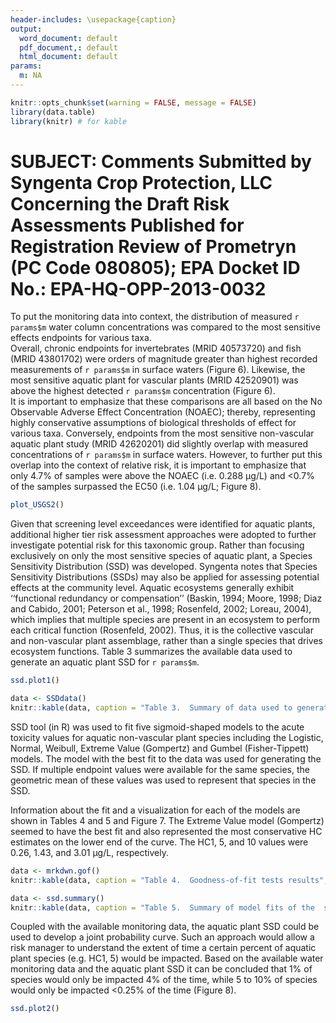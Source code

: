```yaml
---
header-includes: \usepackage{caption}
output:
  word_document: default
  pdf_document,: default
  html_document: default
params:
  m: NA
---
```


```r
knitr::opts_chunk$set(warning = FALSE, message = FALSE)
library(data.table)
library(knitr) # for kable
```
# SUBJECT:	Comments Submitted by Syngenta Crop Protection, LLC Concerning the Draft Risk Assessments Published for Registration Review of Prometryn (PC Code 080805); EPA Docket ID No.: EPA-HQ-OPP-2013-0032

To put the monitoring data into context, the distribution of measured `r params$m` water column concentrations was compared to the most sensitive effects endpoints for various taxa.  
Overall, chronic endpoints for invertebrates (MRID 40573720) and fish (MRID 43801702) were orders of magnitude greater than highest recorded measurements of `r params$m` in surface waters (Figure 6).  Likewise, the most sensitive aquatic plant for vascular plants (MRID 42520901) was above the highest detected `r params$m` concentration (Figure 6).  
It is important to emphasize that these comparisons are all based on the No Observable Adverse Effect Concentration (NOAEC); thereby, representing highly conservative assumptions of biological thresholds of effect for various taxa.  Conversely, endpoints from the most sensitive non-vascular aquatic plant study (MRID 42620201) did slightly overlap with measured concentrations of `r params$m` in surface waters.  However, to further put this overlap into the context of relative risk, it is important to emphasize that only 4.7% of samples were above the NOAEC (i.e. 0.288 µg/L) and <0.7% of the samples surpassed the EC50 (i.e. 1.04 µg/L; Figure 8).   


```r
plot_USGS2()
```

Given that screening level exceedances were identified for aquatic plants, additional higher tier risk assessment approaches were adopted to further investigate potential risk for this taxonomic group.  Rather than focusing exclusively on only the most sensitive species of aquatic plant, a Species Sensitivity Distribution (SSD) was developed.  Syngenta notes that Species Sensitivity Distributions (SSDs) may also be applied for assessing potential effects at the community level.  Aquatic ecosystems generally exhibit ‘‘functional redundancy or compensation’’ (Baskin, 1994; Moore, 1998; Diaz and Cabido, 2001; Peterson et al., 1998; Rosenfeld, 2002; Loreau, 2004), which implies that multiple species are present in an ecosystem to perform each critical function (Rosenfeld, 2002).  Thus, it is the collective vascular and non-vascular plant assemblage, rather than a single species that drives ecosystem functions. Table 3 summarizes the available data used to generate an aquatic plant SSD for `r params$m`.

```r
ssd.plot1()
``` 

\captionsetup[table]{labelformat=empty}

```r
data <- SSDdata()
knitr::kable(data, caption = "Table 3.  Summary of data used to generate an aquatic plant SSD.")
```

SSD tool (in R) was used to fit five sigmoid-shaped models to the acute toxicity values for aquatic non-vascular plant species including the Logistic, Normal, Weibull, Extreme Value (Gompertz) and Gumbel (Fisher-Tippett) models. The model with the best fit to the data was used for generating the SSD. If multiple endpoint values were available for the same species, the geometric mean of these values was used to represent that species in the SSD.

Information about the fit and a visualization for each of the models are shown in Tables 4 and 5 and Figure 7.  The Extreme Value model (Gompertz) seemed to have the best fit and also represented the most conservative HC estimates on the lower end of the curve.  The HC1, 5, and 10 values were 0.26, 1.43, and 3.01 µg/L, respectively.

```r
data <- mrkdwn.gof()
knitr::kable(data, caption = "Table 4.  Goodness-of-fit tests results", digits=3)
```

```r
data <- ssd.summary()
knitr::kable(data, caption = "Table 5.  Summary of model fits of the  species sensitivity distributions." )
```

Coupled with the available monitoring data, the aquatic plant SSD could be used to develop a joint probability curve.  Such an approach would allow a risk manager to understand the extent of time a certain percent of aquatic plant species (e.g. HC1, 5) would be impacted. Based on the available water monitoring data and the aquatic plant SSD it can be concluded that 1% of species would only be impacted 4% of the time, while 5 to 10% of species would only be impacted <0.25% of the time (Figure 8).   

```r
ssd.plot2()
```
